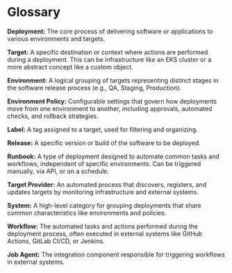 # Glossary

**Deployment:** The core process of delivering software or applications to
various environments and targets.

**Target:** A specific destination or context where actions are
performed during a deployment. This can be infrastructure like an EKS cluster or
a more abstract concept like a custom object.

**Environment:** A logical grouping of targets representing distinct
stages in the software release process (e.g., QA, Staging, Production).

**Environment Policy:** Configurable settings that govern how deployments move
from one environment to another, including approvals, automated checks, and
rollback strategies.

**Label:** A tag assigned to a target, used for filtering and
organizing.

**Release:** A specific version or build of the software to be deployed.

**Runbook:** A type of deployment designed to automate common tasks and
workflows, independent of specific environments. Can be triggered manually, via
API, or on a schedule.

**Target Provider:** An automated process that discovers, registers, and updates
targets by monitoring infrastructure and external systems.

**System:** A high-level category for grouping deployments that share common
characteristics like environments and policies.

**Workflow:** The automated tasks and actions performed during the deployment
process, often executed in external systems like GitHub Actions, GitLab CI/CD,
or Jenkins.

**Job Agent:** The integration component responsible for triggering workflows
in external systems.
